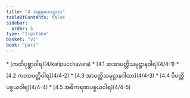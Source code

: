```yaml
---
title: "4 အန္တရပေယျာလ"
tableOfContents: false
sidebar:
  order: 5
type: "tipitaka"
basket: "vi"
book: "pari"
---
```



<DynamicBreadcrumb />



<TableOfContents book="pari" section="4">
* [ကတိပုစ္ဆာဝါရ](4/katipucchavara)
* [4.1 ဆအာပတ္တိသမုဋ္ဌာနဝါရ](4/4-1)
* [4.2 ကတာပတ္တိဝါရ](4/4-2)
* [4.3 အာပတ္တိသမုဋ္ဌာနဂါထာ](4/4-3)
* [4.4 ဝိပတ္တိပစ္စယဝါရ](4/4-4)
* [4.5 အဓိကရဏပစ္စယဝါရ](4/4-5)
</TableOfContents>